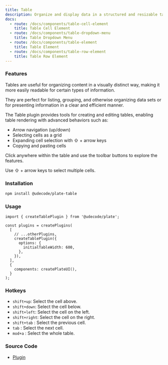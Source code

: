 ```yaml
---
title: Table
description: Organize and display data in a structured and resizable tabular format.
docs:
  - route: /docs/components/table-cell-element
    title: Table Cell Element
  - route: /docs/components/table-dropdown-menu
    title: Table Dropdown Menu
  - route: /docs/components/table-element
    title: Table Element
  - route: /docs/components/table-row-element
    title: Table Row Element
---
```


<ComponentPreview name="playground-demo" id="table" />

### Features

Tables are useful for organizing content in a visually distinct way, making it more easily readable for certain types of information.

They are perfect for listing, grouping, and otherwise organizing data sets or for presenting information in a clear and efficient manner.

The Table plugin provides tools for creating and editing tables, enabling table rendering with advanced behaviors such as:

- Arrow navigation (up/down)
- Selecting cells as a grid
- Expanding cell selection with ⇧ + arrow keys
- Copying and pasting cells

Click anywhere within the table and use the toolbar buttons to explore the features.

Use ⇧ + arrow keys to select multiple cells.

### Installation

```bash
npm install @udecode/plate-table
```

### Usage

```tsx
import { createTablePlugin } from '@udecode/plate';

const plugins = createPlugins(
  [
    // ...otherPlugins,
    createTablePlugin({
      options: {
        initialTableWidth: 600,
      },
    }),
  ],
  {
    components: createPlateUI(),
  }
);
```

### Hotkeys

- `shift+up`: Select the cell above.
- `shift+down`: Select the cell below.
- `shift+left`: Select the cell on the left.
- `shift+right`: Select the cell on the right.
- `shift+tab` : Select the previous cell.
- `tab` : Select the next cell.
- `mod+a` : Select the whole table.

### Source Code

- [Plugin](https://github.com/udecode/plate/blob/main/packages/nodes/table/src/createTablePlugin.ts)
